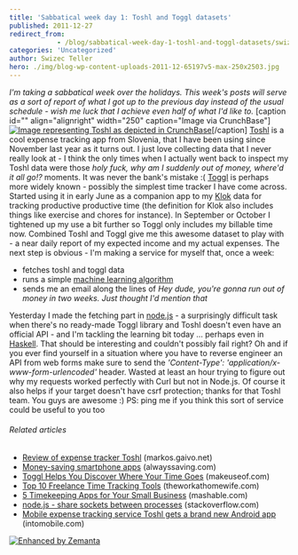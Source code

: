```yaml
---
title: 'Sabbatical week day 1: Toshl and Toggl datasets'
published: 2011-12-27
redirect_from: 
            - /blog/sabbatical-week-day-1-toshl-and-toggl-datasets/swizec/3277
categories: 'Uncategorized'
author: Swizec Teller
hero: ./img/blog-wp-content-uploads-2011-12-65197v5-max-250x2503.jpg
---
```

_I'm taking a sabbatical week over the holidays. This week's posts will serve as a sort of report of what I got up to the previous day instead of the usual schedule - wish me luck that I achieve even half of what I'd like to._ \[caption id="" align="alignright" width="250" caption="Image via CrunchBase"][![Image representing Toshl as depicted in CrunchBase](./img/blog-wp-content-uploads-2011-12-65197v5-max-250x2503.jpg "Image representing Toshl as depicted in CrunchBase")](http://www.crunchbase.com/product/toshl)\[/caption] [Toshl](http://toshl.com "Toshl") is a cool expense tracking app from Slovenia, that I have been using since November last year as it turns out. I just love collecting data that I never really look at - I think the only times when I actually went back to inspect my Toshl data were those _holy fuck, why am I suddenly out of money, where'd it all go!?_ moments. It was never the bank's mistake :( [Toggl](http://www.toggl.com "Toggl.com") is perhaps more widely known - possibly the simplest time tracker I have come across. Started using it in early June as a companion app to my [Klok](http://klok.mcgraphix.com/klok/index.htm "Klok") data for tracking productive productive time (the definition for Klok also includes things like exercise and chores for instance). In September or October I tightened up my use a bit further so Toggl only includes my billable time now. Combined Toshl and Toggl give me this awesome dataset to play with - a near daily report of my expected income and my actual expenses. The next step is obvious - I'm making a service for myself that, once a week:

- fetches toshl and toggl data
- runs a simple [machine learning algorithm](http://en.wikipedia.org/wiki/Machine_learning "Machine learning")
- sends me an email along the lines of _Hey dude, you're gonna run out of money in two weeks. Just thought I'd mention that_

Yesterday I made the fetching part in [node.js](http://nodejs.org/ "Node.js") - a surprisingly difficult task when there's no ready-made Toggl library and Toshl doesn't even have an official API - and I'm tackling the learning bit today ... perhaps even in [Haskell](http://haskell.org "Haskell (programming language)"). That should be interesting and couldn't possibly fail right? Oh and if you ever find yourself in a situation where you have to reverse engineer an API from web forms make sure to send the _'Content-Type': 'application/x-www-form-urlencoded'_ header. Wasted at least an hour trying to figure out why my requests worked perfectly with Curl but not in Node.js. Of course it also helps if your target doesn't have csrf protection; thanks for that Toshl team. You guys are awesome :) PS: ping me if you think this sort of service could be useful to you too

###### Related articles

- [Review of expense tracker Toshl](http://markos.gaivo.net/blog/?p=604) (markos.gaivo.net)
- [Money-saving smartphone apps](http://www.alwayssaving.com/money-saving-smartphone-apps/) (alwayssaving.com)
- [Toggl Helps You Discover Where Your Time Goes](http://www.makeuseof.com/tag/toggl-helps-discover-time/) (makeuseof.com)
- [Top 10 Freelance Time Tracking Tools](http://theworkathomewife.com/top-10-freelance-time-tracking-tools/) (theworkathomewife.com)
- [5 Timekeeping Apps for Your Small Business](http://mashable.com/2011/12/10/time-keeping-apps/) (mashable.com)
- [node.js - share sockets between processes](http://stackoverflow.com/questions/8490093/node-js-share-sockets-between-processes) (stackoverflow.com)
- [Mobile expense tracking service Toshl gets a brand new Android app](http://www.intomobile.com/2011/11/04/mobile-expense-tracking-service-toshl-gets-brand-new-android-app/) (intomobile.com)

[![Enhanced by Zemanta](http://img.zemanta.com/zemified_e.png?x-id=75f5e7d0-daac-4773-870d-c83333331ef0)](http://www.zemanta.com/ "Enhanced by Zemanta")